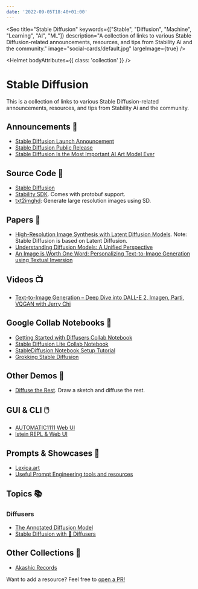 ```yaml
---
date: '2022-09-05T18:40+01:00'
---
```




<Seo 
  title="Stable Diffusion" 
  keywords={["Stable", "Diffusion", "Machine", "Learning", "AI", "ML"]}
  description="A collection of links to various Stable Diffusion-related announcements, resources, and tips from Stability Ai and the community."
  image="social-cards/default.jpg"
  largeImage={true}
/>

<Helmet bodyAttributes={{ class: 'collection' }} />

# Stable Diffusion

This is a collection of links to various Stable Diffusion-related announcements, resources, and tips from Stability Ai and the community.

## Announcements 📢

- [Stable Diffusion Launch Announcement](https://stability.ai/blog/stable-diffusion-announcement)
- [Stable Diffusion Public Release](https://stability.ai/blog/stable-diffusion-public-release)
- [Stable Diffusion Is the Most Important AI Art Model Ever](https://thealgorithmicbridge.substack.com/p/stable-diffusion-is-the-most-important)

## Source Code 🔬

- [Stable Diffusion](https://github.com/CompVis/stable-diffusion)
- [Stability SDK](https://github.com/Stability-AI/stability-sdk). Comes with protobuf support.
- [txt2imghd](https://github.com/jquesnelle/txt2imghd): Generate large resolution images using SD.

## Papers 📄

- [High-Resolution Image Synthesis with Latent Diffusion Models](https://arxiv.org/abs/2112.10752). Note: Stable Diffusion is based on Latent Diffusion.
- [Understanding Diffusion Models: A Unified Perspective](https://arxiv.org/abs/2208.11970)
- [An Image is Worth One Word: Personalizing Text-to-Image Generation using Textual Inversion](https://arxiv.org/abs/2208.01618)

## Videos 📺

- [Text-to-Image Generation – Deep Dive into DALL-E 2, Imagen, Parti, VQGAN with Jerry Chi](https://www.youtube.com/watch?v=SdahlzTVqVc)

## Google Collab Notebooks 🧪

- [Getting Started with Diffusers Collab Notebook](https://colab.research.google.com/github/huggingface/notebooks/blob/main/diffusers/diffusers_intro.ipynb)
- [Stable Diffusion Lite Collab Notebook](https://colab.research.google.com/drive/1cJPmCCUFqVMaF--ee51RVFDCOF09Epbc)
- [StableDiffusion Notebook Setup Tutorial](https://brainartlabs.com/2022/08/28/stablediffusion-notebook-by-pharmapsychotic-setup-tutorial/)
- [Grokking Stable Diffusion](https://colab.research.google.com/drive/1dlgggNa5Mz8sEAGU0wFCHhGLFooW_pf1)

## Other Demos 🎠

- [Diffuse the Rest](https://huggingface.co/spaces/huggingface/diffuse-the-rest). Draw a sketch and diffuse the rest.

## GUI & CLI 🖱️

- [AUTOMATIC1111 Web UI](https://github.com/AUTOMATIC1111/stable-diffusion-webui)
- [lstein REPL & Web UI](https://github.com/lstein/stable-diffusion)

## Prompts & Showcases 🎨

- [Lexica.art](https://lexica.art)
- [Useful Prompt Engineering tools and resources](https://www.reddit.com/r/StableDiffusion/comments/xcrm4d/useful_prompt_engineering_tools_and_resources/)

## Topics 📚

### Diffusers

- [The Annotated Diffusion Model](https://huggingface.co/blog/annotated-diffusion)
- [Stable Diffusion with 🧨 Diffusers](https://huggingface.co/blog/stable_diffusion)

## Other Collections 📁

- [Akashic Records](https://github.com/Maks-s/sd-akashic)

Want to add a resource? Feel free to [open a PR!](https://github.com/kaishin/redalemeden.com/edit/main/src/pages/collections/stable-diffusion/index.mdx)
